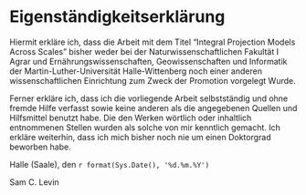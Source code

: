 \newpage

# Eigenständigkeitserklärung

Hiermit erkläre ich, dass die Arbeit mit dem Titel “Integral Projection Models Across Scales” bisher weder bei der Naturwissenschaftlichen
Fakultät I Agrar und Ernährungswissenschaften, Geowissenschaften und Informatik der
Martin-Luther-Universität Halle-Wittenberg noch einer anderen wissenschaftlichen
Einrichtung zum Zweck der Promotion vorgelegt Wurde.

Ferner erkläre ich, dass ich die vorliegende Arbeit selbstständig und ohne fremde Hilfe
verfasst sowie keine anderen als die angegebenen Quellen und Hilfsmittel benutzt habe. Die
den Werken wörtlich oder inhaltlich entnommenen Stellen wurden als solche von mir
kenntlich gemacht. Ich erkläre weiterhin, dass ich mich bisher noch nie um einen Doktorgrad
beworben habe.

Halle (Saale), den `r format(Sys.Date(), '%d.%m.%Y')`

Sam C. Levin
